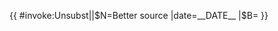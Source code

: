 {{ {{{|safesubst:}}}#invoke:Unsubst||$N=Better source |date=__DATE__ |$B=
<!--{{Better source}} begin-->{{Fix
| subst = <includeonly>{{subst:</includeonly><includeonly>substcheck}}</includeonly>
| link  = Wikipedia:可供查證#可疑来源
| text  = 需要較佳来源
| class = noprint Template-Fact
| title = {{{reason|需要添加較佳的来源}}}
| date  = {{{date|}}}
| cat   = [[Category:需要查證來源的維基百科條目]]
| cat-date = 需要查證來源的維基百科條目
}}<!--{{Better source}} end-->
}}<noinclude>
<!-- Add categories and interwikis to the /doc subpage, please, not here! -->
{{Documentation}}
</noinclude>
